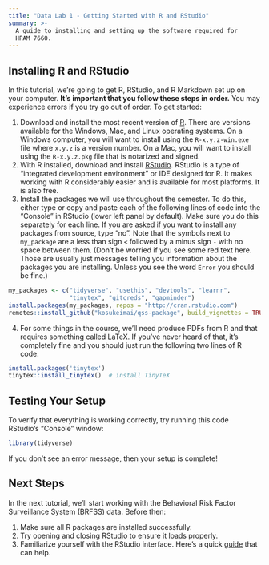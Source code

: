 ```yaml
---
title: "Data Lab 1 - Getting Started with R and RStudio"
summary: >-
  A guide to installing and setting up the software required for
  HPAM 7660. 
---
```


## Installing R and RStudio

In this tutorial, we're going to get R, RStudio, and R Markdown set up on your computer. **It's important that you follow these steps in order.** You may experience errors if you try go out of order. To get started: 

1. Download and install the most recent version of [R][]. There are versions available for the Windows, Mac, and Linux operating systems. On a Windows computer, you will want to install using the `R-x.y.z-win.exe` file where `x.y.z` is a version number. On a Mac, you will want to install using the `R-x.y.z.pkg` file that is notarized and signed. 
2. With R installed, download and install [RStudio][]. RStudio is a type of "integrated development environment" or IDE designed for R. It makes working with R considerably easier and is available for most platforms. It is also free. 
3. Install the packages we will use throughout the semester. To do this, either type or copy and paste each of the following lines of code into the "Console" in RStudio (lower left panel by default). Make sure you do this separately for each line. If you are asked if you want to install any packages from source, type "no". Note that the symbols next to `my_package` are a less than sign `<` followed by a minus sign `-` with no space between them. (Don't be worried if you see some red text here. Those are usually just messages telling you information about the packages you are installing. Unless you see the word `Error` you should be fine.)

```r
my_packages <- c("tidyverse", "usethis", "devtools", "learnr",
                 "tinytex", "gitcreds", "gapminder")
install.packages(my_packages, repos = "http://cran.rstudio.com")
remotes::install_github("kosukeimai/qss-package", build_vignettes = TRUE)
```
  

4. For some things in the course, we'll need produce PDFs from R and that requires something called LaTeX. If you've never heard of that, it's completely fine and you should just run the following two lines of R code:

```r
install.packages('tinytex')
tinytex::install_tinytex()  # install TinyTeX
```

## Testing Your Setup

To verify that everything is working correctly, try running this code RStudio's "Console" window:

```r
library(tidyverse)
```

If you don't see an error message, then your setup is complete!

## Next Steps

In the next tutorial, we'll start working with the Behavioral Risk Factor Surveillance System (BRFSS) data. Before then:

1. Make sure all R packages are installed successfully.
2. Try opening and closing RStudio to ensure it loads properly.
3. Familiarize yourself with the RStudio interface. Here's a quick [guide](https://www.dataquest.io/blog/tutorial-getting-started-with-r-and-rstudio/#tve-jump-173bb2584fe) that can help.


[R]: https://cloud.r-project.org/
[RStudio]: https://posit.co/downloads/
[happygit]: https://happygitwithr.com/install-git.html
[Github]: https://github.com/join
